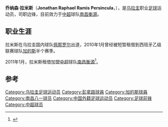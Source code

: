 {{Football player infobox
| playername = 拉米斯
| fullname = 乔纳森·拉米斯
| englishfullname = Jonathan Raphael Ramis Persincula
| countryofbirth = {{URU}}
| cityofbirth = [[阿蒂加斯省|阿蒂加斯]]
| dateofbirth = {{birth date and age|1989|11|6}}      
| height = {{height|meter=1.78}}
| position = 边锋
| currentclub = [[南昌衡源足球俱乐部|南昌衡源]]
| clubnumber = 
| youthyears = 
| youthclubs = [[佩那罗尔足球俱乐部|佩那罗尔]]
| years = 2008–2010<br />2010<br />2011–
| clubs = [[佩那罗尔足球俱乐部|佩那罗尔]] <br> → [[加的斯足球俱乐部|加的斯]] (租借) <br> → [[南昌衡源足球俱乐部|南昌衡源]] (租借)
| caps(goals) = 28 {{0}}(8)<br />12 {{0}}(1)
| nationalyears = 
| nationalteam = 
| nationalcaps(goals) =
| pcupdate = 2011年1月6日
|}}
'''乔纳森·拉米斯'''（'''Jonathan Raphael Ramis Persincula'''，{{bd|1989年|11月6日|||R}}），是[[乌拉圭|乌拉圭]]职业[[足球|足球]]运动员，司职边锋，目前效力于[[中超|中超]]球队[[南昌衡源足球俱乐部|南昌衡源]]。

==职业生涯==
拉米斯在乌拉圭国内球队[[佩那罗尔足球俱乐部|佩那罗尔]]出道，2010年1月曾经被短暂租借到西班牙乙级联赛球队[[加的斯足球俱乐部|加的斯]]半个赛季。

2011年1月，拉米斯租借加盟[[中超|中超]]球队[[南昌衡源足球俱乐部|南昌衡源]]<ref>{{Cite web |url=http://sports.163.com/11/0107/01/6POOQQRS00051C89.html |title=南昌签入乌拉圭国脚担重任 新巴西射手疑似水货 |accessdate=2011-01-07 |archive-date=2011-01-11 |archive-url=https://web.archive.org/web/20110111045625/http://sports.163.com/11/0107/01/6POOQQRS00051C89.html |dead-url=no }}</ref>。

==参考==
{{reflist}}

{{DEFAULTSORT:Ramis, Jonathan}}
[[Category:乌拉圭足球运动员|Category:乌拉圭足球运动员]]
[[Category:彭拿路球員|Category:彭拿路球員]]
[[Category:加的斯球員|Category:加的斯球員]]
[[Category:南昌八一球员|Category:南昌八一球员]]
[[Category:中国外籍足球运动员|Category:中国外籍足球运动员]]
[[Category:足球前锋|Category:足球前锋]]
[[Category:中超球员|Category:中超球员]]